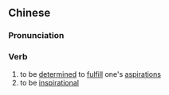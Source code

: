 {{also|励志}}
==Chinese==
{{zh-forms|s=励志}}

===Pronunciation===
{{zh-pron
|m=lìzhì
|c=lai6 zi3
|mn=lē-chì
|cat=v
}}

===Verb===
{{zh-verb}}

# to be [[determined]] to [[fulfill]] one's [[aspiration]]s
# to be [[inspirational]]